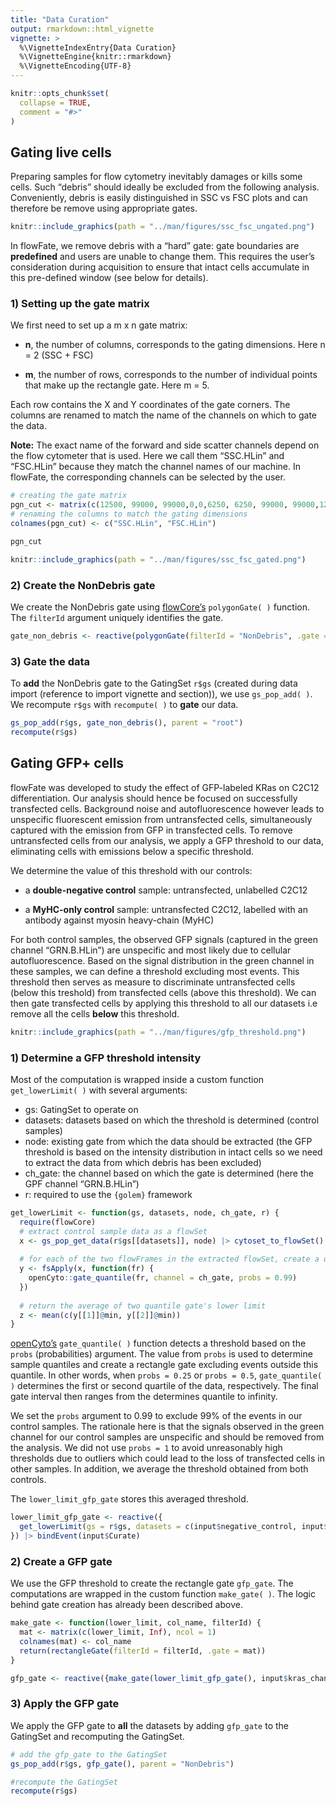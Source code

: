 ```yaml
---
title: "Data Curation"
output: rmarkdown::html_vignette
vignette: >
  %\VignetteIndexEntry{Data Curation}
  %\VignetteEngine{knitr::rmarkdown}
  %\VignetteEncoding{UTF-8}
---
```


```r
knitr::opts_chunk$set(
  collapse = TRUE,
  comment = "#>"
)
```

## Gating live cells

Preparing samples for flow cytometry inevitably damages or kills some cells. Such "debris" should ideally be excluded from the following analysis. Conveniently, debris is easily distinguished in SSC vs FSC plots and can therefore be remove using appropriate gates.

```r
knitr::include_graphics(path = "../man/figures/ssc_fsc_ungated.png")
```

In flowFate, we remove debris with a "hard" gate: gate boundaries are **predefined** and users are unable to change them. This requires the user's consideration during acquisition to ensure that intact cells accumulate in this pre-defined window (see below for details).

### 1) Setting up the gate matrix

We first need to set up a m x n gate matrix:

-   **n**, the number of columns, corresponds to the gating dimensions. Here n = 2 (SSC + FSC)

-   **m**, the number of rows, corresponds to the number of individual points that make up the rectangle gate. Here m = 5.

Each row contains the X and Y coordinates of the gate corners. The columns are renamed to match the name of the channels on which to gate the data. 

**Note:** The exact name of the forward and side scatter channels depend on the flow cytometer that is used. Here we call them "SSC.HLin" and "FSC.HLin" because they match the channel names of our machine. In flowFate, the corresponding channels can be selected by the user.

```r
# creating the gate matrix
pgn_cut <- matrix(c(12500, 99000, 99000,0,0,6250, 6250, 99000, 99000,12500), ncol = 2, nrow = 5)
# renaming the columns to match the gating dimensions
colnames(pgn_cut) <- c("SSC.HLin", "FSC.HLin")
```

```r
pgn_cut
```


```r
knitr::include_graphics(path = "../man/figures/ssc_fsc_gated.png")
```

### 2) Create the NonDebris gate

We create the NonDebris gate using [flowCore's](https://bioconductor.org/packages/release/bioc/html/flowCore.html) `polygonGate( )` function. The `filterId` argument uniquely identifies the gate.

```r
gate_non_debris <- reactive(polygonGate(filterId = "NonDebris", .gate = pgn_cut))
```

### 3) Gate the data

To **add** the NonDebris gate to the GatingSet `r$gs` (created during data import (reference to import vignette and section)), we use `gs_pop_add( )`. We recompute `r$gs` with `recompute( )` to **gate** our data.

```r
gs_pop_add(r$gs, gate_non_debris(), parent = "root")
recompute(r$gs)
```

## Gating GFP+ cells

flowFate was developed to study the effect of GFP-labeled KRas on C2C12 differentiation. Our analysis should hence be focused on successfully transfected cells. Background noise and autofluorescence however leads to unspecific fluorescent emission from untransfected cells, simultaneously captured with the emission from GFP in transfected cells. To remove untransfected cells from our analysis, we apply a GFP threshold to our data, eliminating cells with emissions below a specific threshold.

We determine the value of this threshold with our controls:

-   a **double-negative control** sample: untransfected, unlabelled C2C12

-   a **MyHC-only control** sample: untransfected C2C12, labelled with an antibody against myosin heavy-chain (MyHC)

For both control samples, the observed GFP signals (captured in the green channel "GRN.B.HLin") are unspecific and most likely due to cellular autofluorescence. Based on the signal distribution in the green channel in these samples, we can define a threshold excluding most events. This threshold then serves as measure to discriminate untransfected cells (below this treshold) from transfected cells (above this threshold). We can then gate transfected cells by applying this threshold to all our datasets i.e remove all the cells **below** this threshold.

```r
knitr::include_graphics(path = "../man/figures/gfp_threshold.png")
```

### 1) Determine a GFP threshold intensity

Most of the computation is wrapped inside a custom function `get_lowerLimit( )` with several arguments:

-   gs: GatingSet to operate on
-   datasets: datasets based on which the threshold is determined (control samples)
-   node: existing gate from which the data should be extracted (the GFP threshold is based on the intensity distribution in intact cells so we need to extract the data from which debris has been excluded)
-   ch_gate: the channel based on which the gate is determined (here the GPF channel "GRN.B.HLin")
-   r: required to use the `{golem}` framework

```r
get_lowerLimit <- function(gs, datasets, node, ch_gate, r) {
  require(flowCore)
  # extract control sample data as a flowSet
  x <- gs_pop_get_data(r$gs[[datasets]], node) |> cytoset_to_flowSet()
  
  # for each of the two flowFrames in the extracted flowSet, create a quantile gate using the correct channel name (in our case this will be the name of the GFP channel selected by the user)
  y <- fsApply(x, function(fr) {
    openCyto::gate_quantile(fr, channel = ch_gate, probs = 0.99)
  })
  
  # return the average of two quantile gate's lower limit
  z <- mean(c(y[[1]]@min, y[[2]]@min))
}
```


[openCyto's](https://bioconductor.org/packages/release/bioc/html/openCyto.html) `gate_quantile( )` function detects a threshold based on the `probs` (probabilities) argument. The value from `probs` is used to determine sample quantiles and create a rectangle gate excluding events outside this quantile. 
In other words, when `probs = 0.25` or `probs = 0.5`, `gate_quantile( )` determines the first or second quartile of the data, respectively. The final gate interval then ranges from the determines quantile to infinity. 

We set the `probs` argument to 0.99 to exclude 99% of the events in our control samples. The rationale here is that the signals observed in the green channel for our control samples are unspecific and should be removed from the analysis. We did not use `probs = 1` to avoid unreasonably high thresholds due to outliers which could lead to the loss of transfected cells in other samples. In addition, we average the threshold obtained from both controls.

The `lower_limit_gfp_gate` stores this averaged threshold.

```r
lower_limit_gfp_gate <- reactive({
  get_lowerLimit(gs = r$gs, datasets = c(input$negative_control, input$positive_control_myhc), node = "NonDebris", ch_gate = input$kras_channel, r = r)
}) |> bindEvent(input$Curate)
```


### 2) Create a GFP gate

We use the GFP threshold to create the rectangle gate `gfp_gate`. The computations are wrapped in the custom function `make_gate( )`. The logic behind gate creation has already been described above.

```r
make_gate <- function(lower_limit, col_name, filterId) {
  mat <- matrix(c(lower_limit, Inf), ncol = 1)
  colnames(mat) <- col_name
  return(rectangleGate(filterId = filterId, .gate = mat))
}

gfp_gate <- reactive({make_gate(lower_limit_gfp_gate(), input$kras_channel, filterId = "GFP+")})
```

### 3) Apply the GFP gate

We apply the GFP gate to **all** the datasets by adding `gfp_gate` to the GatingSet and recomputing the GatingSet.

```r
# add the gfp_gate to the GatingSet
gs_pop_add(r$gs, gfp_gate(), parent = "NonDebris")

#recompute the GatingSet
recompute(r$gs)
```
